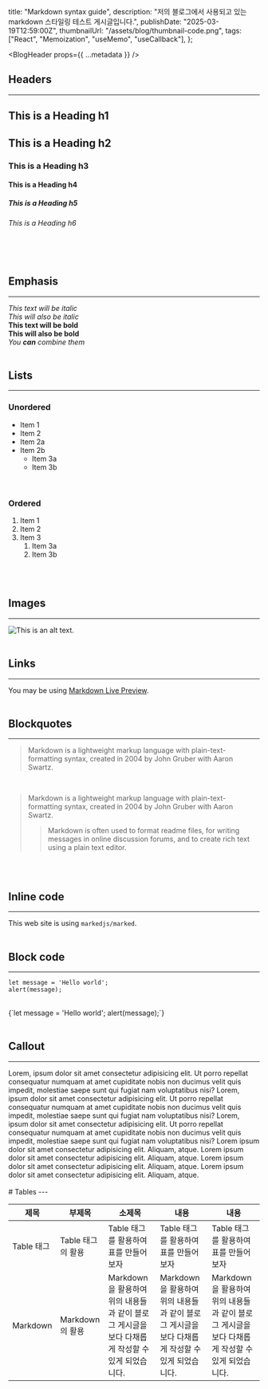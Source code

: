   title: "Markdown syntax guide",
  description:
    "저의 블로그에서 사용되고 있는 markdown 스타일링 테스트 게시글입니다.",
  publishDate: "2025-03-19T12:59:00Z",
  thumbnailUrl: "/assets/blog/thumbnail-code.png",
  tags: ["React", "Memoization", "useMemo", "useCallback"],
};

<BlogHeader props={{ ...metadata }} />

<article className="blog-content-article">

# Headers
---
# This is a Heading h1
## This is a Heading h2
### This is a Heading h3
#### This is a Heading h4
##### This is a Heading h5
###### This is a Heading h6
<br />
<br />

# Emphasis
---
_This text will be italic_  
_This will also be italic_
<br />
**This text will be bold**  
**This will also be bold**
<br />
_You **can** combine them_
<br />
<br />

# Lists
---
### Unordered
- Item 1
- Item 2
- Item 2a
- Item 2b
  - Item 3a
  - Item 3b
<br />

### Ordered
1. Item 1
2. Item 2
3. Item 3
   1. Item 3a
   2. Item 3b
<br />
<br />

# Images
---
![This is an alt text.](/assets/blog/thumbnail-code.png "This is a sample image.")
<br />
<br />

# Links
---
You may be using [Markdown Live Preview](https://markdownlivepreview.com/).
<br />
<br />

# Blockquotes
---
> Markdown is a lightweight markup language with plain-text-formatting syntax, created in 2004 by John Gruber with Aaron Swartz.

<br/>

> Markdown is a lightweight markup language with plain-text-formatting syntax, created in 2004 by John Gruber with Aaron Swartz.
>
> > Markdown is often used to format readme files, for writing messages in online discussion forums, and to create rich text using a plain text editor.

<br />
<br />

# Inline code
---
This web site is using `markedjs/marked`.
<br />
<br />

# Block code
---
```
let message = 'Hello world';
alert(message);
```
<br />

<CodeBlock lang="js" file="test.js">
{`let message = 'Hello world';
  alert(message);`}
</CodeBlock>
<br />
<br />

# Callout
---
<Callout type="info">
  Lorem, ipsum dolor sit amet consectetur adipisicing elit. Ut porro repellat
  consequatur numquam at amet cupiditate nobis non ducimus velit quis impedit,
  molestiae saepe sunt qui fugiat nam voluptatibus nisi?
</Callout>
<Callout type="warn">
  Lorem, ipsum dolor sit amet consectetur adipisicing elit. Ut porro repellat
  consequatur numquam at amet cupiditate nobis non ducimus velit quis impedit,
  molestiae saepe sunt qui fugiat nam voluptatibus nisi?
</Callout>
<Callout type="success">
  Lorem, ipsum dolor sit amet consectetur adipisicing elit. Ut porro repellat
  consequatur numquam at amet cupiditate nobis non ducimus velit quis impedit,
  molestiae saepe sunt qui fugiat nam voluptatibus nisi?
</Callout>
<Callout type="err">Lorem ipsum dolor sit amet consectetur adipisicing elit. Aliquam, atque.</Callout>
<Callout type="tip">
  Lorem ipsum dolor sit amet consectetur adipisicing elit. Aliquam, atque.
</Callout>
<Callout type="pin">Lorem ipsum dolor sit amet consectetur adipisicing elit. Aliquam, atque.</Callout>
<Callout type="quote">Lorem ipsum dolor sit amet consectetur adipisicing elit. Aliquam, atque.</Callout>

<br/>
<br/>
# Tables
---
<div className="table-container">
<table suppressHydrationWarning>
  <thead>
    <tr>
      <th>제목</th>
      <th>부제목</th>
      <th>소제목</th>
      <th>내용</th>
      <th>내용</th>
    </tr>
  </thead>
  <tbody>
    <tr>
      <td>Table 태그</td>
      <td>Table 태그의 활용</td>
      <td>Table 태그를 활용하여 표를 만들어보자</td>
      <td>Table 태그를 활용하여 표를 만들어보자</td>
      <td>Table 태그를 활용하여 표를 만들어보자</td>
    </tr>
    <tr>
      <td>Markdown</td>
      <td>Markdown의 활용</td>
      <td>Markdown을 활용하여 위의 내용들과 같이 블로그 게시글을 보다 다채롭게 작성할 수 있게 되었습니다.</td>
      <td>Markdown을 활용하여 위의 내용들과 같이 블로그 게시글을 보다 다채롭게 작성할 수 있게 되었습니다.</td>
      <td>Markdown을 활용하여 위의 내용들과 같이 블로그 게시글을 보다 다채롭게 작성할 수 있게 되었습니다.</td>
    </tr>
  </tbody>
</table>
</div>




</article>
